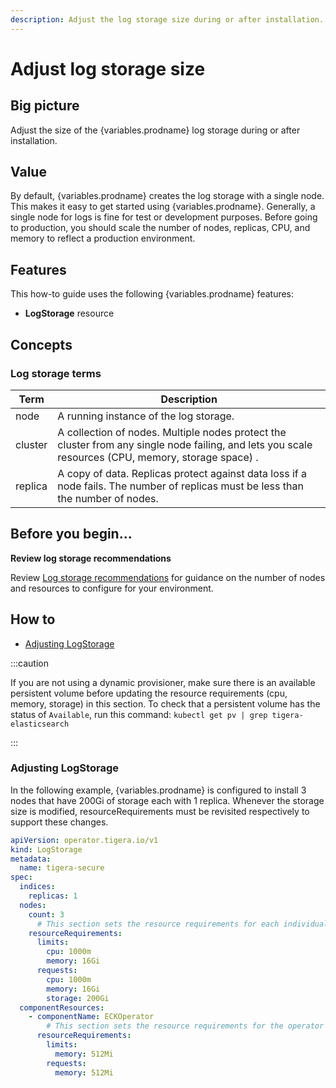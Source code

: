 ```yaml
---
description: Adjust the log storage size during or after installation.
---
```



# Adjust log storage size

## Big picture

Adjust the size of the {variables.prodname} log storage during or after installation.

## Value

By default, {variables.prodname} creates the log storage with a single node. This makes it easy to get started using {variables.prodname}.
Generally, a single node for logs is fine for test or development purposes. Before going to production, you should scale
the number of nodes, replicas, CPU, and memory to reflect a production environment.

## Features

This how-to guide uses the following {variables.prodname} features:

- **LogStorage** resource

## Concepts

### Log storage terms

| Term    | Description                                                                                                                                         |
| ------- | --------------------------------------------------------------------------------------------------------------------------------------------------- |
| node    | A running instance of the log storage.                                                                                                              |
| cluster | A collection of nodes. Multiple nodes protect the cluster from any single node failing, and lets you scale resources (CPU, memory, storage space) . |
| replica | A copy of data. Replicas protect against data loss if a node fails. The number of replicas must be less than the number of nodes.                   |

## Before you begin...

**Review log storage recommendations**

Review [Log storage recommendations](log-storage-recommendations.mdx) for guidance on the number of nodes and resources to configure for your environment.

## How to

- [Adjusting LogStorage](#adjusting-logstorage)

:::caution

If you are not using a dynamic provisioner, make sure there is an available persistent volume before updating the resource requirements (cpu, memory, storage) in this section. To check that a persistent volume has the status of `Available`, run this command: `kubectl get pv | grep tigera-elasticsearch`

:::

### Adjusting LogStorage

In the following example, {variables.prodname} is configured to install 3 nodes that have 200Gi of storage each with 1 replica. Whenever the storage size is modified, resourceRequirements must be revisited respectively to support these changes.

```yaml
apiVersion: operator.tigera.io/v1
kind: LogStorage
metadata:
  name: tigera-secure
spec:
  indices:
    replicas: 1
  nodes:
    count: 3
      # This section sets the resource requirements for each individual Elasticsearch node.
    resourceRequirements:
      limits:
        cpu: 1000m
        memory: 16Gi
      requests:
        cpu: 1000m
        memory: 16Gi
        storage: 200Gi
  componentResources:
    - componentName: ECKOperator
        # This section sets the resource requirements for the operator that bootstraps the Elasticsearch cluster.
      resourceRequirements:
        limits:
          memory: 512Mi
        requests:
          memory: 512Mi
```

